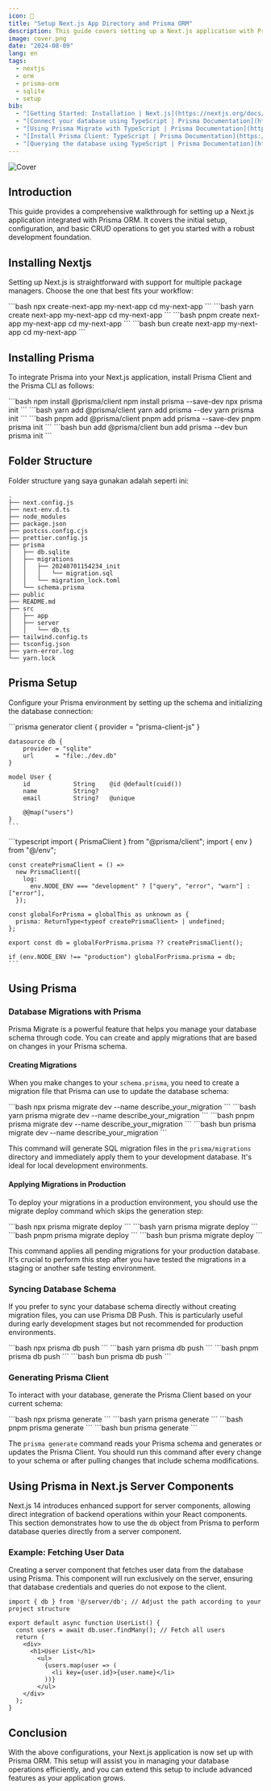 ```yaml
---
icon: 📡
title: "Setup Next.js App Directory and Prisma ORM"
description: This guide covers setting up a Next.js application with Prisma ORM, focusing on installation, configuration, and database management. Learn to handle migrations and generate Prisma Client for efficient data operations in both development and production.
image: cover.png
date: "2024-08-09"
lang: en
tags:
  - nextjs
  - orm
  - prisma-orm
  - sqlite
  - setup
bib:
  - "[Getting Started: Installation | Next.js](https://nextjs.org/docs/getting-started/installation)"
  - "[Connect your database using TypeScript | Prisma Documentation](https://www.prisma.io/docs/getting-started/setup-prisma/start-from-scratch/relational-databases/connect-your-database-typescript-postgresql)"
  - "[Using Prisma Migrate with TypeScript | Prisma Documentation](https://www.prisma.io/docs/getting-started/setup-prisma/start-from-scratch/relational-databases/using-prisma-migrate-typescript-postgresql)"
  - "[Install Prisma Client: TypeScript | Prisma Documentation](https://www.prisma.io/docs/getting-started/setup-prisma/start-from-scratch/relational-databases/install-prisma-client-typescript-postgresql)"
  - "[Querying the database using TypeScript | Prisma Documentation](https://www.prisma.io/docs/getting-started/setup-prisma/start-from-scratch/relational-databases/querying-the-database-typescript-postgresql)"
---
```


<Image
  src="cover.png"
  alt="Cover"
  scale={1}
/>

## Introduction

This guide provides a comprehensive walkthrough for setting up a Next.js application integrated with Prisma ORM. It covers the initial setup, configuration, and basic CRUD operations to get you started with a robust development foundation.

## Installing Nextjs

Setting up Next.js is straightforward with support for multiple package managers. Choose the one that best fits your workflow:

<Tabs onlyCode>
  <TabsContent value="npm">
    ```bash
    npx create-next-app my-next-app
    cd my-next-app
    ```
  </TabsContent>
  <TabsContent value="yarn">
    ```bash
    yarn create next-app my-next-app
    cd my-next-app
    ```
  </TabsContent>
  <TabsContent value="pnpm">
    ```bash
    pnpm create next-app my-next-app
    cd my-next-app
    ```
  </TabsContent>
  <TabsContent value="bun">
    ```bash
    bun create next-app my-next-app
    cd my-next-app
    ```
  </TabsContent>
</Tabs>

## Installing Prisma

To integrate Prisma into your Next.js application, install Prisma Client and the Prisma CLI as follows:

<Tabs onlyCode>
  <TabsContent value="npm">
    ```bash
    npm install @prisma/client
    npm install prisma --save-dev
    npx prisma init
    ```
  </TabsContent>
  <TabsContent value="yarn">
    ```bash
    yarn add @prisma/client
    yarn add prisma --dev
    yarn prisma init
    ```
  </TabsContent>
  <TabsContent value="pnpm">
    ```bash
    pnpm add @prisma/client
    pnpm add prisma --save-dev
    pnpm prisma init
    ```
  </TabsContent>
  <TabsContent value="bun">
    ```bash
    bun add @prisma/client
    bun add prisma --dev
    bun prisma init
    ```
  </TabsContent>
</Tabs>

## Folder Structure

Folder structure yang saya gunakan adalah seperti ini:

```plaintext {8-14} {19-20}
.
├── next.config.js
├── next-env.d.ts
├── node_modules
├── package.json
├── postcss.config.cjs
├── prettier.config.js
├── prisma
│   ├── db.sqlite
│   ├── migrations
│   │   ├── 20240701154234_init
│   │   │   └── migration.sql
│   │   └── migration_lock.toml
│   └── schema.prisma
├── public
├── README.md
├── src
│   ├── app
│   ├── server
│   │   └── db.ts
├── tailwind.config.ts
├── tsconfig.json
├── yarn-error.log
└── yarn.lock
```

## Prisma Setup

Configure your Prisma environment by setting up the schema and initializing the database connection:

<Tabs onlyCode>
  <TabsContent value="schema.prisma">
    ```prisma
    generator client {
        provider        = "prisma-client-js"
    }

    datasource db {
        provider = "sqlite"
        url      = "file:./dev.db"
    }

    model User {
        id            String    @id @default(cuid())
        name          String?
        email         String?   @unique

        @@map("users")
    }
    ```
  </TabsContent>
  <TabsContent value="db.ts">
    ```typescript
    import { PrismaClient } from "@prisma/client";
    import { env } from "@/env";

    const createPrismaClient = () =>
      new PrismaClient({
        log:
          env.NODE_ENV === "development" ? ["query", "error", "warn"] : ["error"],
      });

    const globalForPrisma = globalThis as unknown as {
      prisma: ReturnType<typeof createPrismaClient> | undefined;
    };

    export const db = globalForPrisma.prisma ?? createPrismaClient();

    if (env.NODE_ENV !== "production") globalForPrisma.prisma = db;
    ```
  </TabsContent>
</Tabs>

## Using Prisma

### Database Migrations with Prisma

Prisma Migrate is a powerful feature that helps you manage your database schema through code. You can create and apply migrations that are based on changes in your Prisma schema.

#### Creating Migrations

When you make changes to your `schema.prisma`, you need to create a migration file that Prisma can use to update the database schema:

<Tabs onlyCode>
  <TabsContent value="npm">
    ```bash
    npx prisma migrate dev --name describe_your_migration
    ```
  </TabsContent>
  <TabsContent value="yarn">
    ```bash
    yarn prisma migrate dev --name describe_your_migration
    ```
  </TabsContent>
  <TabsContent value="pnpm">
    ```bash
    pnpm prisma migrate dev --name describe_your_migration
    ```
  </TabsContent>
  <TabsContent value="bun">
    ```bash
    bun prisma migrate dev --name describe_your_migration
    ```
  </TabsContent>
</Tabs>

This command will generate SQL migration files in the `prisma/migrations` directory and immediately apply them to your development database. It's ideal for local development environments.

#### Applying Migrations in Production

To deploy your migrations in a production environment, you should use the migrate deploy command which skips the generation step:

<Tabs onlyCode>
  <TabsContent value="npm">
    ```bash
    npx prisma migrate deploy
    ```
  </TabsContent>
  <TabsContent value="yarn">
    ```bash
    yarn prisma migrate deploy
    ```
  </TabsContent>
  <TabsContent value="pnpm">
    ```bash
    pnpm prisma migrate deploy
    ```
  </TabsContent>
  <TabsContent value="bun">
    ```bash
    bun prisma migrate deploy
    ```
  </TabsContent>
</Tabs>

This command applies all pending migrations for your production database. It's crucial to perform this step after you have tested the migrations in a staging or another safe testing environment.

### Syncing Database Schema

If you prefer to sync your database schema directly without creating migration files, you can use Prisma DB Push. This is particularly useful during early development stages but not recommended for production environments.

<Tabs onlyCode>
  <TabsContent value="npm">
    ```bash
    npx prisma db push
    ```
  </TabsContent>
  <TabsContent value="yarn">
    ```bash
    yarn prisma db push
    ```
  </TabsContent>
  <TabsContent value="pnpm">
    ```bash
    pnpm prisma db push
    ```
  </TabsContent>
  <TabsContent value="bun">
    ```bash
    bun prisma db push
    ```
  </TabsContent>
</Tabs>

### Generating Prisma Client

To interact with your database, generate the Prisma Client based on your current schema:

<Tabs onlyCode>
  <TabsContent value="npm">
    ```bash
    npx prisma generate
    ```
  </TabsContent>
  <TabsContent value="yarn">
    ```bash
    yarn prisma generate
    ```
  </TabsContent>
  <TabsContent value="pnpm">
    ```bash
    pnpm prisma generate
    ```
  </TabsContent>
  <TabsContent value="bun">
    ```bash
    bun prisma generate
    ```
  </TabsContent>
</Tabs>

The `prisma generate` command reads your Prisma schema and generates or updates the Prisma Client. You should run this command after every change to your schema or after pulling changes that include schema modifications.

## Using Prisma in Next.js Server Components

Next.js 14 introduces enhanced support for server components, allowing direct integration of backend operations within your React components. This section demonstrates how to use the `db` object from Prisma to perform database queries directly from a server component.

### Example: Fetching User Data

Creating a server component that fetches user data from the database using Prisma. This component will run exclusively on the server, ensuring that database credentials and queries do not expose to the client.

```tsx title="@/components/UserLists.tsx"
import { db } from '@/server/db'; // Adjust the path according to your project structure

export default async function UserList() {
  const users = await db.user.findMany(); // Fetch all users
  return (
    <div>
      <h1>User List</h1>
        <ul>
          {users.map(user => (
            <li key={user.id}>{user.name}</li>
          ))}
        </ul>
    </div>
  );
}
```

## Conclusion

With the above configurations, your Next.js application is now set up with Prisma ORM. This setup will assist you in managing your database operations efficiently, and you can extend this setup to include advanced features as your application grows.
